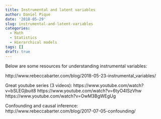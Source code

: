 ```yaml
---
title: Instrumental and latent variables
author: Daniel Pique
date: '2018-05-29'
slug: instrumental-and-latent-variables
categories:
  - Math
  - Statistics
  - Hierarchical models
tags: []
draft: true
---
```



Below are some resources for understanding instrumental variables: 

http://www.rebeccabarter.com/blog/2018-05-23-instrumental_variables/

Great youtube series (3 videos):
https://www.youtube.com/watch?v=bSLEGjbuit8
https://www.youtube.com/watch?v=6tyO4ISzVhw
https://www.youtube.com/watch?v=OwM3BgWEgUg

Confounding and causal inference:
http://www.rebeccabarter.com/blog/2017-07-05-confounding/